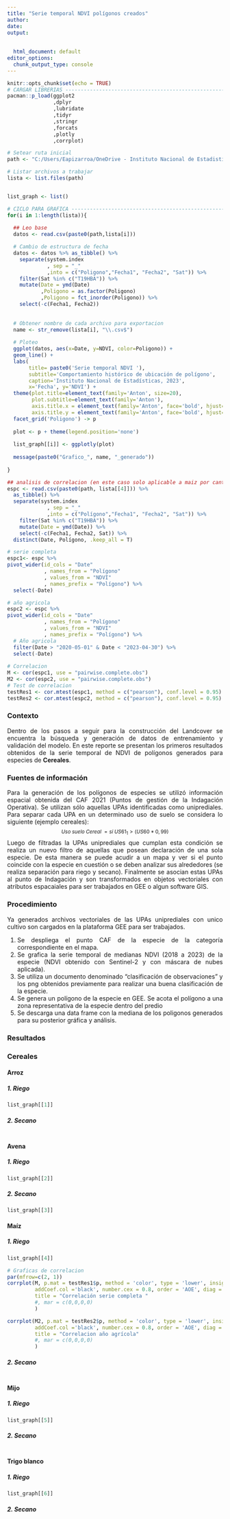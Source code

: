 ---
title: "Serie temporal NDVI polígonos creados"
author: 
date: 
output:
 
  
  html_document: default
editor_options:
  chunk_output_type: console
---

```{r setup, include=FALSE}
knitr::opts_chunk$set(echo = TRUE)
# CARGAR LIBRERIAS --------------------------------------------------------
pacman::p_load(ggplot2
               ,dplyr
               ,lubridate
               ,tidyr
               ,stringr
               ,forcats
               ,plotly
               ,corrplot)

# Setear ruta inicial
path <- "C:/Users/Eapizarroa/OneDrive - Instituto Nacional de Estadisticas/SDMM/Landcover/Grafica_series/Inputs/"

# Listar archivos a trabajar
lista <- list.files(path)


list_graph <- list()

# CICLO PARA GRAFICA ------------------------------------------------------
for(i in 1:length(lista)){
  
  ## Leo base
  datos <- read.csv(paste0(path,lista[i]))

  # Cambio de estructura de fecha 
  datos <- datos %>% as_tibble() %>%
    separate(system.index
             , sep = "_"
             ,into = c("Poligono","Fecha1", "Fecha2", "Sat")) %>% 
    filter(Sat %in% c("T19HBA")) %>% 
    mutate(Date = ymd(Date)
           ,Poligono = as.factor(Poligono)
           ,Poligono = fct_inorder(Poligono)) %>% 
    select(-c(Fecha1, Fecha2))
  
  
  # Obtener nombre de cada archivo para exportacion
  name <- str_remove(lista[i], "\\.csv$")
  
  # Ploteo
  ggplot(datos, aes(x=Date, y=NDVI, color=Poligono)) +      
  geom_line() + 
  labs(
       title= paste0('Serie temporal NDVI '), 
       subtitle='Comportamiento histórico de ubicación de polígono', 
       caption='Instituto Nacional de Estadísticas, 2023',
       x='Fecha', y='NDVI') + 
  theme(plot.title=element_text(family='Anton', size=20),
        plot.subtitle=element_text(family='Anton'),
        axis.title.x = element_text(family='Anton', face='bold', hjust=0.5),
        axis.title.y = element_text(family='Anton', face='bold', hjust=0.5)) +
  facet_grid('Poligono') -> p
  
  plot <- p + theme(legend.position='none')
  
  list_graph[[i]] <- ggplotly(plot)
  
  message(paste0("Grafico_", name, "_generado"))
  
}
```

```{r include=FALSE}
## analisis de correlacion (en este caso solo aplicable a maiz por cantidad de poligonos)
espc <- read.csv(paste0(path, lista[[4]])) %>% 
  as_tibble() %>% 
  separate(system.index
             , sep = "_"
             ,into = c("Polígono","Fecha1", "Fecha2", "Sat")) %>% 
    filter(Sat %in% c("T19HBA")) %>% 
    mutate(Date = ymd(Date)) %>% 
    select(-c(Fecha1, Fecha2, Sat)) %>% 
  distinct(Date, Polígono, .keep_all = T)

# serie completa
espc1<- espc %>%
pivot_wider(id_cols = "Date"
            , names_from = "Polígono"
            , values_from = "NDVI"
            , names_prefix = "Polígono") %>% 
  select(-Date)

# año agricola
espc2 <- espc %>%
pivot_wider(id_cols = "Date"
            , names_from = "Polígono"
            , values_from = "NDVI"
            , names_prefix = "Polígono") %>% 
  # Año agricola
  filter(Date > "2020-05-01" & Date < "2023-04-30") %>% 
  select(-Date)
  
# Correlacion
M <- cor(espc1, use = "pairwise.complete.obs")
M2 <- cor(espc2, use = "pairwise.complete.obs")
# Test de correlacion
testRes1 <- cor.mtest(espc1, method = c("pearson"), conf.level = 0.95)
testRes2 <- cor.mtest(espc2, method = c("pearson"), conf.level = 0.95)

```

### Contexto

<div style="text-align: justify">
Dentro de los pasos a seguir para la construcción del Landcover se encuentra la búsqueda y generación de datos de entrenamiento y validación del modelo. En este reporte se presentan los primeros resultados obtenidos de la serie temporal de NDVI de polígonos generados para especies de **Cereales**.
<div/>

### Fuentes de información

<div style="text-align: justify">
Para la generación de los polígonos de especies se utilizó información espacial obtenida del CAF 2021 (Puntos de gestión de la Indagación Operativa). Se utilizan sólo aquellas UPAs identificadas como uniprediales. Para separar cada UPA en un determinado uso de suelo se considera lo siguiente (ejemplo cereales):
<div/>

<div style="font-size: smaller">
$$Uso\; suelo\; Cereal\;= si\; US61_1 > (US60\; * \; 0,99) $$
<div/>


<div style="text-align: justify; font-size: 14px">
Luego de filtradas la UPAs uniprediales que cumplan esta condición se realiza un nuevo filtro de aquellas que posean declaración de una sola especie. De esta manera se puede acudir a un mapa y ver si el punto coincide con la especie en cuestión o se deben analizar sus alrededores (se realiza separación para riego y secano). Finalmente se asocian estas UPAs al punto de Indagación y son transformados en objetos vectoriales con atributos espacaiales para ser trabajados en GEE o algun software GIS.
<div/>


### Procedimiento 

<div style="text-align: justify; font-size: 14px">
Ya generados archivos vectoriales de las UPAs uniprediales con unico cultivo son cargados en la plataforma GEE para ser trabajados.
<div/>
1. Se despliega el punto CAF de la especie de la categoría correspondiente en el mapa.
<div/>
2. Se grafica la serie temporal de medianas NDVI (2018 a 2023) de la especie (NDVI obtenido con Sentinel-2 y con máscara de nubes aplicada).
<div/>
3. Se utiliza un documento denominado "clasificación de observaciones" y los png obtenidos previamente para realizar una buena clasificación de la especie. 
<div/>
4. Se genera un polígono de la especie en GEE. Se acota el polígono a una zona representativa de la especie dentro del predio
<div/>
5. Se descarga una data frame con la mediana de los poligonos generados para su posterior gráfica y análisis.

<div/>

### Resultados {.tabset}
### Cereales {.tabset}

#### Arroz
##### 1. **Riego**
```{r list_graph, echo=FALSE,fig.width=10,message=FALSE, warning=FALSE}
list_graph[[1]]
```

##### 2. **Secano**
```{r echo=FALSE}

```

#### Avena
##### 1. **Riego**
```{r list_graph2, echo=FALSE,fig.width=10,message=FALSE, warning=FALSE}
list_graph[[2]]
```


##### 2. **Secano**
```{r list_graph3, echo=FALSE,fig.width=10,message=FALSE, warning=FALSE}
list_graph[[3]]
```

#### Maíz
##### 1. **Riego**
```{r list_graph4, echo=FALSE,fig.width=9,fig.height=17,message=FALSE, warning=FALSE}
list_graph[[4]]

# Graficas de correlacion
par(mfrow=c(2, 1))
corrplot(M, p.mat = testRes1$p, method = 'color', type = 'lower', insig ='blank',
         addCoef.col ='black', number.cex = 0.8, order = 'AOE', diag = FALSE,
         title = "Correlación serie completa "
         #, mar = c(0,0,0,0)
         )

corrplot(M2, p.mat = testRes2$p, method = 'color', type = 'lower', insig ='blank',
         addCoef.col ='black', number.cex = 0.8, order = 'AOE', diag = FALSE,
         title = "Correlacion año agrícola"
         #, mar = c(0,0,0,0)
         )
```

##### 2. **Secano**
```{r echo=FALSE}

```

#### Mijo
##### 1. **Riego**
```{r list_graph5, echo=FALSE,fig.width=10,message=FALSE, warning=FALSE}
list_graph[[5]]
```

##### 2. **Secano**
```{r echo=FALSE}

```

#### Trigo blanco
##### 1. **Riego**
```{r list_graph6, echo=FALSE,fig.width=10,message=FALSE, warning=FALSE}
list_graph[[6]]
```

##### 2. **Secano**
```{r echo=FALSE}

```
